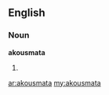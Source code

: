 ==English==
===Noun===
'''akousmata''' {{p}}

# {{plural of|[[akousma]]}}

[[ar:akousmata]]
[[my:akousmata]]